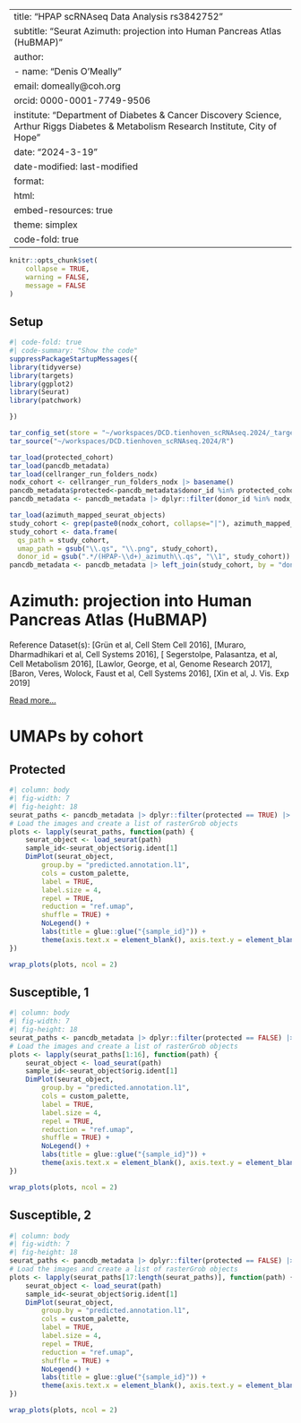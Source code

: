 
---
title: "HPAP scRNAseq Data Analysis rs3842752"
subtitle: "Seurat Azimuth: projection into Human Pancreas Atlas (HuBMAP)"
author: 
- name: "Denis O'Meally"
  email: domeally@coh.org
  orcid: 0000-0001-7749-9506
institute: "Department of Diabetes & Cancer Discovery Science, <br/> Arthur Riggs Diabetes & Metabolism Research Institute, City of Hope"
date: "2024-3-19" 
date-modified: last-modified
format:
  html:
    embed-resources: true
    theme: simplex
    code-fold: true
---

```r
knitr::opts_chunk$set(
    collapse = TRUE,
    warning = FALSE,
    message = FALSE
)
```

## Setup

```r
#| code-fold: true
#| code-summary: "Show the code"
suppressPackageStartupMessages({
library(tidyverse)
library(targets)
library(ggplot2)
library(Seurat)
library(patchwork)

})

tar_config_set(store = "~/workspaces/DCD.tienhoven_scRNAseq.2024/_targets")
tar_source("~/workspaces/DCD.tienhoven_scRNAseq.2024/R")

tar_load(protected_cohort)
tar_load(pancdb_metadata)
tar_load(cellranger_run_folders_nodx)
nodx_cohort <- cellranger_run_folders_nodx |> basename()
pancdb_metadata$protected<-pancdb_metadata$donor_id %in% protected_cohort$sample_id
pancdb_metadata <- pancdb_metadata |> dplyr::filter(donor_id %in% nodx_cohort & str_detect(reagent_kit, "10X"))

tar_load(azimuth_mapped_seurat_objects)
study_cohort <- grep(paste0(nodx_cohort, collapse="|"), azimuth_mapped_seurat_objects, value = TRUE) 
study_cohort <- data.frame(
  qs_path = study_cohort,
  umap_path = gsub("\\.qs", "\\.png", study_cohort),
  donor_id = gsub(".*/(HPAP-\\d+)_azimuth\\.qs", "\\1", study_cohort))
pancdb_metadata <- pancdb_metadata |> left_join(study_cohort, by = "donor_id")
```

# Azimuth: projection into Human Pancreas Atlas (HuBMAP)

Reference Dataset(s): [Grün et al, Cell Stem Cell 2016], [Muraro, Dharmadhikari et al, Cell Systems 2016], [ Segerstolpe, Palasantza, et al, Cell Metabolism 2016], [Lawlor, George, et al, Genome Research 2017], [Baron, Veres, Wolock, Faust et al, Cell Systems 2016], [Xin et al, J. Vis. Exp 2019]

[Read more...](https://azimuth.hubmapconsortium.org/references/#Human%20-%20Pancreas)

# UMAPs by cohort

::: {.panel-tabset}

## Protected
```r
#| column: body
#| fig-width: 7
#| fig-height: 18
seurat_paths <- pancdb_metadata |> dplyr::filter(protected == TRUE) |> pull(qs_path)
# Load the images and create a list of rasterGrob objects
plots <- lapply(seurat_paths, function(path) {
    seurat_object <- load_seurat(path)
    sample_id<-seurat_object$orig.ident[1]
    DimPlot(seurat_object,
        group.by = "predicted.annotation.l1",
        cols = custom_palette,
        label = TRUE,
        label.size = 4,
        repel = TRUE,
        reduction = "ref.umap",
        shuffle = TRUE) +
        NoLegend() + 
        labs(title = glue::glue("{sample_id}")) +
        theme(axis.text.x = element_blank(), axis.text.y = element_blank(), axis.ticks = element_blank())
})

wrap_plots(plots, ncol = 2)
```

## Susceptible, 1

```r
#| column: body
#| fig-width: 7
#| fig-height: 18
seurat_paths <- pancdb_metadata |> dplyr::filter(protected == FALSE) |> pull(qs_path)
# Load the images and create a list of rasterGrob objects
plots <- lapply(seurat_paths[1:16], function(path) {
    seurat_object <- load_seurat(path)
    sample_id<-seurat_object$orig.ident[1]
    DimPlot(seurat_object,
        group.by = "predicted.annotation.l1",
        cols = custom_palette,
        label = TRUE,
        label.size = 4,
        repel = TRUE,
        reduction = "ref.umap",
        shuffle = TRUE) +
        NoLegend() + 
        labs(title = glue::glue("{sample_id}")) +
        theme(axis.text.x = element_blank(), axis.text.y = element_blank(), axis.ticks = element_blank())
})

wrap_plots(plots, ncol = 2)
```

## Susceptible, 2

```r
#| column: body
#| fig-width: 7
#| fig-height: 18
seurat_paths <- pancdb_metadata |> dplyr::filter(protected == FALSE) |> pull(qs_path)
# Load the images and create a list of rasterGrob objects
plots <- lapply(seurat_paths[17:length(seurat_paths)], function(path) {
    seurat_object <- load_seurat(path)
    sample_id<-seurat_object$orig.ident[1]
    DimPlot(seurat_object,
        group.by = "predicted.annotation.l1",
        cols = custom_palette,
        label = TRUE,
        label.size = 4,
        repel = TRUE,
        reduction = "ref.umap",
        shuffle = TRUE) +
        NoLegend() + 
        labs(title = glue::glue("{sample_id}")) +
        theme(axis.text.x = element_blank(), axis.text.y = element_blank(), axis.ticks = element_blank())
})

wrap_plots(plots, ncol = 2)
```

:::